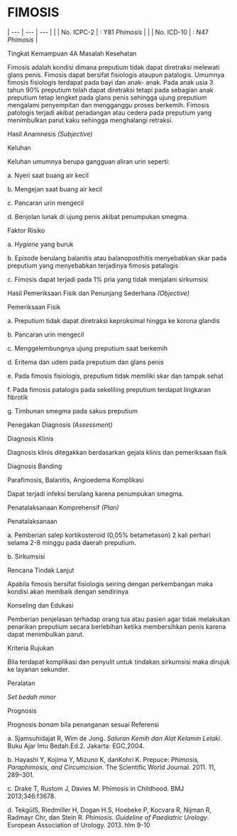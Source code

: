 # FIMOSIS
| --- | --- | --- |
| | No. ICPC-2 | : Y81 _Phimosis_ |
| | No. ICD-10 | : N47 _Phimosis_ |

Tingkat Kemampuan 4A Masalah Kesehatan

Fimosis adalah kondisi dimana preputium tidak dapat diretraksi melewati glans penis. Fimosis dapat bersifat fisiologis ataupun patalogis. Umumnya fimosis fisiologis terdapat pada bayi dan anak- anak. Pada anak usia 3 tahun 90% preputium telah dapat diretraksi tetapi pada sebagian anak preputium tetap lengket pada glans penis sehingga ujung preputium mengalami penyempitan dan mengganggu proses berkemih. Fimosis patologis terjadi akibat peradangan atau cedera pada preputium yang menimbulkan parut kaku sehingga menghalangi retraksi.

Hasil Anamnesis _(Subjective)_

Keluhan

Keluhan umumnya berupa gangguan aliran urin seperti:

a. Nyeri saat buang air kecil

b. Mengejan saat buang air kecil

c. Pancaran urin mengecil

d. Benjolan lunak di ujung penis akibat penumpukan smegma.

Faktor Risiko

a. _Hygiene_ yang buruk

b. Episode berulang balanitis atau balanoposthitis menyebabkan skar pada preputium yang menyebabkan terjadinya fimosis patalogis

c. Fimosis dapat terjadi pada 1% pria yang tidak menjalani sirkumsisi

Hasil Pemeriksaan Fisik dan Penunjang Sederhana _(Objective)_

Pemeriksaan Fisik

a. Preputium tidak dapat diretraksi keproksimal hingga ke korona glandis

b. Pancaran urin mengecil

c. Menggelembungnya ujung preputium saat berkemih

 

d. Eritema dan udem pada preputium dan glans penis

e. Pada fimosis fisiologis, preputium tidak memiliki skar dan tampak sehat

f. Pada fimosis patalogis pada sekeliling preputium terdapat lingkaran fibrotik

g. Timbunan smegma pada sakus preputium

Penegakan Diagnosis _(Assessment)_

Diagnosis Klinis

Diagnosis klinis ditegakkan berdasarkan gejala klinis dan pemeriksaan fisik

Diagnosis Banding

Parafimosis, Balanitis, Angioedema Komplikasi

Dapat terjadi infeksi berulang karena penumpukan smegma.

Penatalaksanaan Komprehensif _(Plan)_

Penatalaksanaan

a. Pemberian salep kortikosteroid (0,05% betametason) 2 kali perhari selama 2-8 minggu pada daerah preputium.

b. Sirkumsisi

Rencana Tindak Lanjut

Apabila fimosis bersifat fisiologis seiring dengan perkembangan maka kondisi akan membaik dengan sendirinya

Konseling dan Edukasi

Pemberian penjelasan terhadap orang tua atau pasien agar tidak melakukan penarikan preputium secara berlebihan ketika membersihkan penis karena dapat menimbulkan parut.

Kriteria Rujukan

Bila terdapat komplikasi dan penyulit untuk tindakan sirkumsisi maka dirujuk ke layanan sekunder.

Peralatan

_Set bedah minor_

Prognosis

 

Prognosis _bonam_ bila penanganan sesuai Referensi

a. Sjamsuhidajat R, Wim de Jong. _Saluran Kemih dan Alat Kelamin Lelaki_. Buku Ajar Imu Bedah.Ed.2. Jakarta: EGC,2004.

b. Hayashi Y, Kojima Y, Mizuno K, danKohri K. Prepuce: _Phimosis, Paraphimosis, and Circumcision_. The Scientific World Journal. 2011. 11, 289–301.

c. Drake T, Rustom J, Davies M. Phimosis in Childhood. BMJ 2013;346:f3678.

d. TekgülS, Riedmiller H, Dogan H.S, Hoebeke P, Kocvara R, Nijman R, Radmayr Chr, dan Stein R. _Phimosis. Guideline of Paediatric Urology_. European Association of Urology. 2013. hlm 9-10
